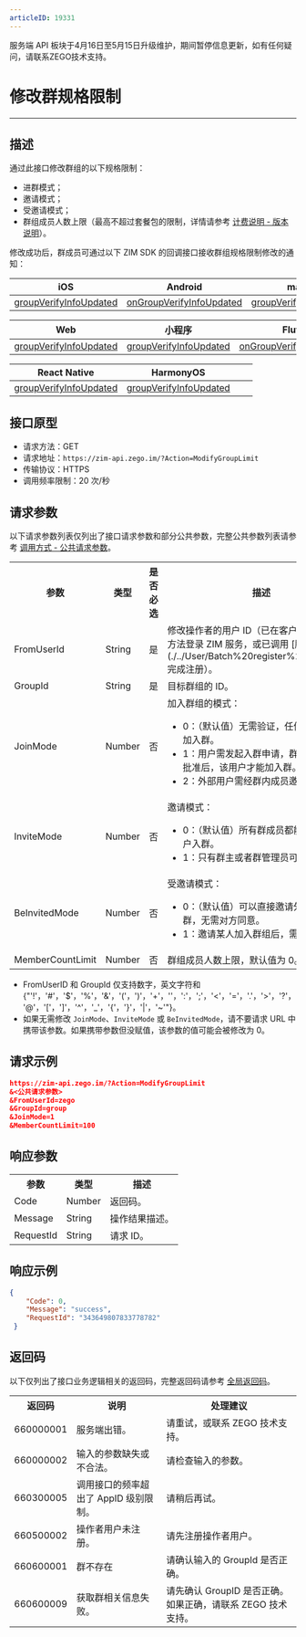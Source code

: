 ```yaml
---
articleID: 19331
---
```


<Warning title="警告">服务端 API 板块于4月16日至5月15日升级维护，期间暂停信息更新，如有任何疑问，请联系ZEGO技术支持。</Warning>
# 修改群规格限制

- - -

## 描述

通过此接口修改群组的以下规格限制：
- 进群模式；
- 邀请模式；
- 受邀请模式；
- 群组成员人数上限（最高不超过套餐包的限制，详情请参考 [计费说明 - 版本说明](/zh/zim-android/introduction/billing-instructions)）。

修改成功后，群成员可通过以下 ZIM SDK 的回调接口接收群组规格限制修改的通知：

| iOS | Android | macOS | Windows |
|-----|---------|--------|---------|
| [groupVerifyInfoUpdated](/article/api?doc=zim_API~objective-c_ios~protocol~ZIMEventHandler#zim-group-verify-info-updated-operated-info-group-id) | [onGroupVerifyInfoUpdated](https://doc-zh.zego.im/article/api?doc=zim_API~java_android~class~ZIMEventHandler#on-group-verify-info-updated) | [groupVerifyInfoUpdated](/article/api?doc=zim_API~objective-c_macos~protocol~ZIMEventHandler#zim-group-verify-info-updated-operated-info-group-id) | [onGroupVerifyInfoUpdated](https://doc-zh.zego.im/article/api?doc=zim_API~cpp_windows~class~ZIMEventHandler#on-group-verify-info-updated) |

| Web | 小程序 | Flutter | uni-app |
|-----|---------|---------|---------|
| [groupVerifyInfoUpdated](https://doc-zh.zego.im/article/api?doc=zim_API~javascript_web~interface~ZIMEventHandler#group-verify-info-updated) | [groupVerifyInfoUpdated](https://doc-zh.zego.im/article/api?doc=zim_API~javascript_wxxcx~interface~ZIMEventHandler#group-verify-info-updated) | [onGroupVerifyInfoUpdated](https://pub.dev/documentation/zego_zim/latest/zego_zim/ZIMEventHandler/onGroupVerifyInfoUpdated.html) |[groupVerifyInfoUpdated](https://doc-zh.zego.im/article/api?doc=zim_API~javascript_uni-app~interface~ZIMEventHandler#group-verify-info-updated) |

| React Native | HarmonyOS | | |
|---------|--------------|-----------|---|
| [groupVerifyInfoUpdated](https://doc-zh.zego.im/article/api?doc=zim_API~javascript_react-native~interface~ZIMEventHandler#group-verify-info-updated) |[groupVerifyInfoUpdated](https://doc-zh.zego.im/article/api?doc=zim_API~javascript_harmony~interface~ZIMEventHandler#group-verify-info-updated) | | |

## 接口原型

- 请求方法：GET
- 请求地址：`https://zim-api.zego.im/?Action=ModifyGroupLimit`
- 传输协议：HTTPS
- 调用频率限制：20 次/秒

## 请求参数

以下请求参数列表仅列出了接口请求参数和部分公共参数，完整公共参数列表请参考 [调用方式 - 公共请求参数](../Accessing%20Server%20APIs.mdx#2-公共参数)。

<table>

<tbody><tr data-row-level="1">
<th>参数</th>
<th>类型</th>
<th>是否必选</th>
<th>描述</th>
</tr>
<tr data-row-level="2">
<td>FromUserId</td>
<td>String</td>
<td>是</td>
<td>修改操作者的用户 ID（已在客户端调用 `login` 方法登录 ZIM 服务，或已调用 [服务端 API](./../User/Batch%20register%20users.mdx) 完成注册）。</td>
</tr>
<tr data-row-level="3">
<td>GroupId</td>
<td>String</td>
<td>是</td>
<td>目标群组的 ID。</td>
</tr>
<tr data-row-level="4">
<td>JoinMode</td>
<td>Number</td>
<td>否</td>
<td>加入群组的模式：
<ul><li>0：（默认值）无需验证，任何人可以直接加入群。</li><li>1：用户需发起入群申请，群主或群管理员批准后，该用户才能加入群。</li><li>2：外部用户需经群内成员邀请方可入群。</li></ul></td>
</tr>
<tr data-row-level="5">
<td>InviteMode</td>
<td>Number</td>
<td>否</td>
<td>邀请模式：
<ul><li>0：（默认值）所有群成员都能邀请外部用户入群。</li><li>1：只有群主或者群管理员可以发起邀请。</li></ul></td>
</tr>
<tr data-row-level="6">
<td>BeInvitedMode</td>
<td>Number</td>
<td>否</td>
<td>受邀请模式：
<ul><li>0：（默认值）可以直接邀请外部用户入群，无需对方同意。</li><li>1：邀请某人加入群组后，需要对方同意。</li></ul></td>
</tr>
<tr data-row-level="7">
<td>MemberCountLimit</td>
<td>Number</td>
<td>否</td>
<td>群组成员人数上限，默认值为 0。</td>
</tr>
</tbody></table>

<Note title="说明">

- FromUserID 和 GroupId 仅支持数字，英文字符和 {"'!'，'#'，'$'，'%'，'&'，'('，')'，'+'，''，':'，';'，'<'，'='，'.'，'>'，'?'，'@'，'['，']'，'^'，'_'，'{'，'}'，'|'，'~'"}。
- 如果无需修改 `JoinMode`、`InviteMode` 或 `BeInvitedMode`，请不要请求 URL 中携带该参数。如果携带参数但没赋值，该参数的值可能会被修改为 0。
</Note>


## 请求示例

```json
https://zim-api.zego.im/?Action=ModifyGroupLimit
&<公共请求参数>
&FromUserId=zego
&GroupId=group
&JoinMode=1
&MemberCountLimit=100
```

## 响应参数

<table>
<tbody><tr data-row-level="1">
<th>参数</th>
<th>类型</th>
<th>描述</th>
</tr>
<tr data-row-level="2">
<td>Code</td>
<td>Number</td>
<td>返回码。</td>
</tr>
<tr data-row-level="3">
<td>Message</td>
<td>String</td>
<td>操作结果描述。</td>
</tr>
<tr data-row-level="4">
<td>RequestId</td>
<td>String</td>
<td>请求 ID。</td>
</tr>
</tbody></table>


## 响应示例

```json
{
    "Code": 0,
    "Message": "success",
    "RequestId": "343649807833778782"
 }
```

## 返回码

以下仅列出了接口业务逻辑相关的返回码，完整返回码请参考 [全局返回码](../Return%20codes.mdx)。

<table>
<tbody><tr>
<th>返回码</th>
<th>说明</th>
<th>处理建议</th>
</tr>
<tr>
<td>660000001</td>
<td>服务端出错。</td>
<td>请重试，或联系 ZEGO 技术支持。</td>
</tr>
<tr>
<td>660000002</td>
<td>输入的参数缺失或不合法。</td>
<td>请检查输入的参数。</td>
</tr>
<tr>
<td>660300005</td>
<td>调用接口的频率超出了 AppID 级别限制。</td>
<td>请稍后再试。</td>
</tr>
<tr>
<td>660500002</td>
<td>操作者用户未注册。</td>
<td>请先注册操作者用户。</td>
</tr>
<tr>
<td>660600001</td>
<td>群不存在</td>
<td>请确认输入的 GroupId 是否正确。</td>
</tr>
<tr>
<td>660600009</td>
<td>获取群相关信息失败。</td>
<td>请先确认 GroupID 是否正确。如果正确，请联系 ZEGO 技术支持。</td>
</tr>
</tbody></table>